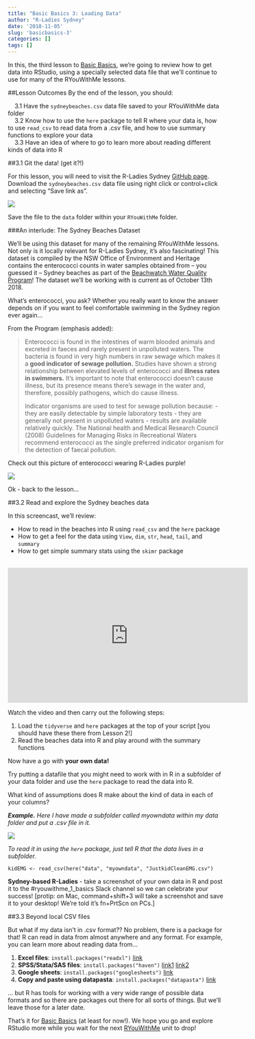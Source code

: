```yaml
---
title: "Basic Basics 3: Loading Data"
author: "R-Ladies Sydney"
date: '2018-11-05'
slug: 'basicbasics-3'
categories: []
tags: []
---
```


In this, the third lesson to [Basic Basics](/post/2018/11/05/basicbasics/), we're going to review how to get data into RStudio, using a specially selected data file that we'll continue to use for many of the RYouWithMe lessons.

##Lesson Outcomes
By the end of the lesson, you should:

|     3.1 Have the `sydneybeaches.csv` data file saved to your RYouWithMe data folder
|     3.2 Know how to use the `here` package to tell R where your data is, how to use `read_csv` to read data from a .csv file, and how to use summary functions to explore your data
|     3.3 Have an idea of where to go to learn more about reading different kinds of data into R 

##3.1 Git the data! (get it?!)

For this lesson, you will need to visit the R-Ladies Sydney [GitHub page](https://github.com/rladiessydney/RYouWithMe). Download the `sydneybeaches.csv` data file using right click or control+click and selecting "Save link as". 

![](/post/2018-11-05-basicbasics-3_files/savedata.jpg)


Save the file to the `data` folder within your `RYouWithMe` folder. 

###An interlude: The Sydney Beaches Dataset

We'll be using this dataset for many of the remaining RYouWithMe lessons. Not only is it locally relevant for R-Ladies Sydney, it's also fascinating!  This dataset is compiled by the NSW Office of Environment and Heritage contains the enterococci counts in water samples obtained from -- you guessed it -- Sydney beaches as part of the [Beachwatch Water Quality Program](https://www.environment.nsw.gov.au/topics/water/beaches/beachwatch-water-quality-program)! The dataset we'll be working with is current as of October 13th 2018. 

What's enterococci, you ask? Whether you really want to know the answer depends on if you want to feel comfortable swimming in the Sydney region ever again...

From the Program (emphasis added):

>Enterococci is found in the intestines of warm blooded animals and excreted in faeces and rarely present in unpolluted waters. The bacteria is found in very high numbers in raw sewage which makes it a **good indicator of sewage pollution.**
Studies have shown a strong relationship between elevated levels of enterococci and **illness rates in swimmers.** It's important to note that enterococci doesn't cause illness, but its presence means there's sewage in the water and, therefore, possibly pathogens, which do cause illness.
>
>Indicator organisms are used to test for sewage pollution because:
> - they are easily detectable by simple laboratory tests
> - they are generally not present in unpolluted waters
> - results are available relatively quickly.
>The National health and Medical Research Council (2008) Guidelines for Managing Risks in Recreational Waters recommend enterococci as the single preferred indicator organism for the detection of faecal pollution. 

Check out this picture of enterococci wearing R-Ladies purple!


![](/post/2018-11-05-basicbasics-3_files/enterococci.jpg)


Ok - back to the lesson...

##3.2 Read and explore the Sydney beaches data

In this screencast, we'll review:

  * How to read in the beaches into R using `read_csv` and the `here` package 
  * How to get a feel for the data using `View`, `dim`, `str`, `head`, `tail`, and `summary`
  * How to get simple summary stats using the `skimr` package

<br>
<iframe width="560" height="315" src="https://www.youtube.com/embed/2MVolYETR5Q?rel=0&modestbranding=1" frameborder="0" allow="accelerometer; autoplay; encrypted-media; gyroscope; picture-in-picture" allowfullscreen></iframe>

Watch the video and then carry out the following steps:

1. Load the `tidyverse` and `here` packages at the top of your script [you should have these there from Lesson 2!]
2. Read the beaches data into R and play around with the summary functions 

Now have a go with **your own data!**

Try putting a datafile that you might need to work with in R in a subfolder of your data folder and use the `here` package to read the data into R. 

What kind of assumptions does R make about the kind of data in each of your columns?


*__Example.__ Here I have made a subfolder called myowndata within my data folder and put a .csv file in it.* 


![](/post/2018-11-05-basicbasics-3_files/myowndata.png)

*To read it in using the `here` package, just tell R that the data lives in a subfolder.* 

```
kidEMG <- read_csv(here("data", "myowndata", "JustkidCleanEMG.csv")

```


**Sydney-based R-Ladies** - take a screenshot of your own data in R and post it to the #ryouwithme_1_basics Slack channel so we can celebrate your success! [protip: on Mac, command+shift+3 will take a screenshot and save it to your desktop! We're told it's fn+PrtScn on PCs.]

##3.3 Beyond local CSV files

But what if my data isn't in .csv format?? No problem, there is a package for that! R can read in data from almost anywhere and any format. For example, you can learn more about reading data from...

1. **Excel files**: `install.packages("readxl")` [link](https://readxl.tidyverse.org/)
2. **SPSS/Stata/SAS files**: `install.packages("haven")` [link1](https://haven.tidyverse.org/) [link2](http://www.statscanbefun.com/rblog/2015/8/26/reading-spss-data-into-r)
3. **Google sheets**: `install.packages("googlesheets")` [link](https://cran.r-project.org/web/packages/googlesheets/vignettes/basic-usage.html)
4. **Copy and paste using datapasta**: `install.packages("datapasta")` [link](https://github.com/MilesMcBain/datapasta/blob/master/README.md)

... but R has tools for working with a very wide range of possible data formats and so there are packages out there for all sorts of things. But we'll leave those for a later date.

That's it for [Basic Basics](/post/2018/11/05/basicbasics/) (at least for now!). We hope you go and explore RStudio more while you wait for the next [RYouWithMe](/ryouwithme) unit to drop!